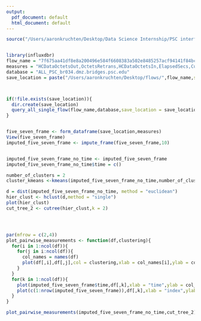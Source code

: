 ```yaml
---
output:
  pdf_document: default
  html_document: default
---
```


```R
source("/Users/aaronkruchten/Desktop/Data Science Internship/PSC interface github copy.R")


library(influxdbr)
flow_name = "7f675aa41df8e8a200496e584f6608383a502e8485257acf94141f84bc88ce36"
measures = "HCDataOctetsOut,OctetsRetrans,HCDataOctetsIn,ElapsedSecs,CurMSS,PipeSize,MaxPipeSize,CurRTO,Congsignals,CurCwnd,CurSsthresh,Timeouts,CurRwinSent,MaxRwinSent,ZeroRwinSent,CurRwinRcvd,MaxRwinRcvd,ZeroRwinRcvd"
database = "ALL_PSC_br034.dmz.bridges.psc.edu"
save_location = paste("/Users/aaronkruchten/Desktop/flows/",flow_name,sep="")



if(!file.exists(save_location)){
  dir.create(save_location)
  query_all_single_flow(flow_name,database,save_location = save_location,username = "reader",password = "listen")
}


five_seven_frame <- form_dataframe(save_location,measures)
View(five_seven_frame)
imputed_five_seven_frame <- impute_frame(five_seven_frame,10)


imputed_five_seven_frame_no_time <- imputed_five_seven_frame
imputed_five_seven_frame_no_time$time = c()

number_of_clusters = 2
cluster_kmeans <-kmeans(imputed_five_seven_frame_no_time,number_of_clusters)

d = dist(imputed_five_seven_frame_no_time, method = "euclidean")
hier_clust <- hclust(d,method = "single")
plot(hier_clust)
cut_tree_2 <- cutree(hier_clust,k = 2)





```


```R
par(mfrow = c(2,4))
plot_pairwise_measurements <- function(df,clustering){
  for(i in 1:ncol(df)){
    for(j in i:ncol(df)){
      col_names = names(df)
      plot(df[,i],df[,j],col = clustering,xlab = col_names[i],ylab = col_names[j])
    }
  }
  for(k in 1:ncol(df)){
    plot(imputed_five_seven_frame$time,df[,k],xlab = "time",ylab = col_names[k], col = clustering)
    plot(c(1:nrow(imputed_five_seven_frame)),df[,k],xlab = "index",ylab = col_names[k],col = clustering)
  }
}

plot_pairwise_measurements(imputed_five_seven_frame_no_time,cut_tree_2)
```